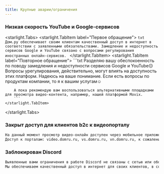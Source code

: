 ```yaml
---
title: Крупные аварии/ограничения
---
```


### Низкая скорость YouTube и Google-сервисов
<starlight.Tabs>
    <starlight.TabItem label="Первое обращение">
        ```txt
        Дом.ру обеспечивает своим клиентам качественный доступ в интернет в соответствии с заявленными обязательствами.
        Замедление и недоступность сервисов Google и YouTube связано с вопросами регулирования иностранных онлайн-сервисов.
        ```
    </starlight.TabItem>
    <starlight.TabItem label="Повторное обращение">
        ```txt
        Разделяю вашу обеспокоенность по поводу замедления и недоступности сервисов Google и YouTube😔
        Вопросы урегулирования, действительно, могут влиять на доступность этих платформ.
        Надеюсь на ваше понимание. Если есть вопросы по продуктам компании, то я к вашим услугам☺️

        А пока рекомендую вам воспользоваться альтернативными площадками для просмотра видео-контента, например, нашей платформой Movix.
        ```
    </starlight.TabItem>
</starlight.Tabs>

### Закрыт доступ для клиентов b2c к видеопорталу
```txt
На данный момент просмотр видео-онлайн доступен через мобильное приложение "Умный Дом.ру"
Доступ к порталам: video.domru.ru, vs.domru.ru, vn.domru.ru, к сожалению, закрыт - данные сайты больше не используются для просмотра видео с камер видеонаблюдения.
```

### Заблокирован Discord
```txt
Выявленные вами ограничения в работе Discord не связаны с сетью или оборудованием  оператора связи.
Мы обеспечиваем качественный доступ в интернет для своих клиентов, в соответствии с заявленными обязательствами.
```